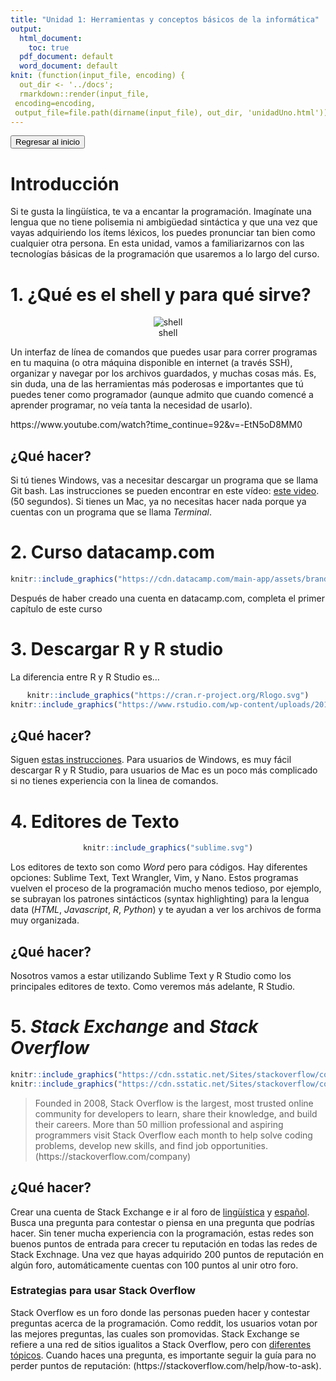 ```yaml
---
title: "Unidad 1: Herramientas y conceptos básicos de la informática"
output:
  html_document:
    toc: true
  pdf_document: default
  word_document: default
knit: (function(input_file, encoding) {
  out_dir <- '../docs';
  rmarkdown::render(input_file,
 encoding=encoding,
 output_file=file.path(dirname(input_file), out_dir, 'unidadUno.html'))})
---
```


<a href="index.html">
<button type="button" class="btn btn-primary">Regresar al inicio</button>
</a>

# Introducción
Si te gusta la lingüística, te va a encantar la programación. Imagínate una lengua que no tiene polisemia ni ambigüedad sintáctica y que una vez que vayas adquiriendo los ítems léxicos, los puedes pronunciar tan bien como cualquier otra persona. En esta unidad, vamos a familiarizarnos con las tecnologías básicas de la programación que usaremos a lo largo del curso.

# 1. ¿Qué es el **shell** y para qué sirve?

<center>
![shell](./icons/terminal.png)
</center>

Un interfaz de línea de comandos que puedes usar para correr programas en tu maquina (o otra máquina disponible en internet (a través SSH), organizar y navegar por los archivos guardados, y muchas cosas más. Es, sin duda, una de las herramientas más poderosas e importantes que tú puedes tener como programador (aunque admito que cuando comencé a aprender programar, no veía tanta la necesidad de usarlo).

https://www.youtube.com/watch?time_continue=92&v=-EtN5oD8MM0

## ¿Qué hacer?
Si tú tienes Windows, vas a necesitar descargar un programa que se llama Git bash. Las instrucciones se pueden encontrar en este vídeo: [este video](https://www.youtube.com/watch?v=UQZvV6VTlGQ). (50 segundos). Si tienes un Mac, ya no necesitas hacer nada porque ya cuentas con un programa que se llama *Terminal*.

# 2. Curso datacamp.com

<center>

```r
knitr::include_graphics("https://cdn.datacamp.com/main-app/assets/brand/logos/DataCamp_Horizontal_CMYK-6182801ee29c9b9e380044bb930f3c18029987c1992648b7600051dd779b0868.png")
```
</center>

Después de haber creado una cuenta en datacamp.com, completa el primer capítulo de este curso

# 3. Descargar R y R studio
La diferencia entre R y R Studio es...

<center>

```r
knitr::include_graphics("https://cran.r-project.org/Rlogo.svg")
knitr::include_graphics("https://www.rstudio.com/wp-content/uploads/2018/10/RStudio-Logo.png")
```

</center>

## ¿Qué hacer?
Siguen [estas instrucciones](https://www.datacamp.com/community/tutorials/installing-R-windows-mac-ubuntu). Para usuarios de Windows, es muy fácil descargar R y R Studio, para usuarios de Mac es un poco más complicado si no tienes experiencia con la linea de comandos.

# 4. Editores de Texto

<center>
```r
knitr::include_graphics("sublime.svg")
```
</center>

Los editores de texto son como *Word* pero para códigos. Hay diferentes opciones: Sublime Text, Text Wrangler, Vim, y Nano. Estos programas vuelven el proceso de la programación mucho menos tedioso, por ejemplo, se subrayan los patrones sintácticos (syntax highlighting) para la lengua data (*HTML*, *Javascript*, *R*, *Python*) y te ayudan a ver los archivos de forma muy organizada.

## ¿Qué hacer?
Nosotros vamos a estar utilizando Sublime Text y R Studio como los principales editores de texto. Como veremos más adelante, R Studio.

# 5. *Stack Exchange* and *Stack Overflow*

<center>
```r
knitr::include_graphics("https://cdn.sstatic.net/Sites/stackoverflow/company/img/logos/se/se-logo.png?v=dd7153fcc7fa")
knitr::include_graphics("https://cdn.sstatic.net/Sites/stackoverflow/company/img/logos/so/so-logo.png?v=9c558ec15d8a")
```

</center>

> Founded in 2008, Stack Overflow is the largest, most trusted online community for developers to learn, share their knowledge, and build their careers. More than 50 million professional and aspiring programmers visit Stack Overflow each month to help solve coding problems, develop new skills, and find job opportunities. (https://stackoverflow.com/company)

## ¿Qué hacer?
Crear una cuenta de Stack Exchange e ir al foro de [lingüística](https://linguistics.stackexchange.com/) y [español](https://spanish.stackexchange.com/). Busca una pregunta para contestar o piensa en una pregunta que podrías hacer. Sin tener mucha experiencia con la programación, estas redes son buenos puntos de entrada para crecer tu reputación en todas las redes de Stack Exchnage. Una vez que hayas adquirido 200 puntos de reputación en algún foro, automáticamente cuentas con 100 puntos al unir otro foro.

### Estrategias para usar Stack Overflow
Stack Overflow es un foro donde las personas pueden hacer y contestar preguntas acerca de la programación. Como reddit, los usuarios votan por las mejores preguntas, las cuales son promovidas. Stack Exchange se refiere a una red de sitios igualitos a Stack Overflow, pero con [diferentes tópicos](https://stackexchange.com/sites#). Cuando haces una pregunta, es importante seguir la guía para no perder puntos de reputación:
(https://stackoverflow.com/help/how-to-ask).